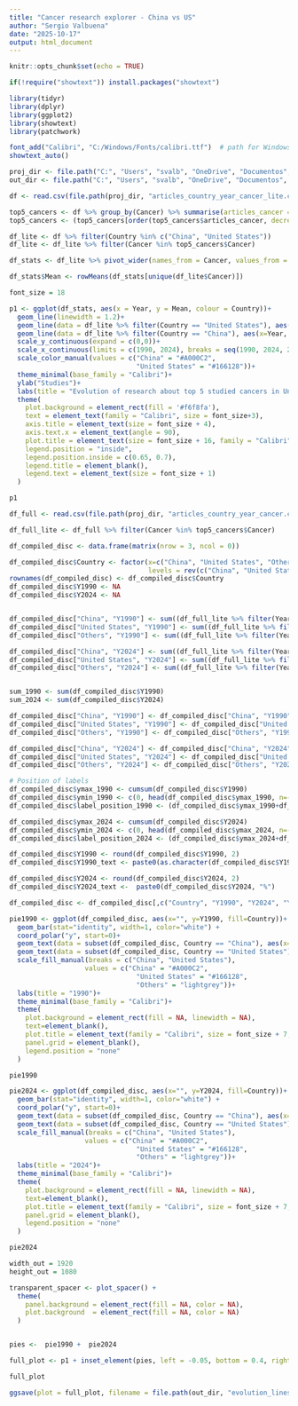 ```yaml
---
title: "Cancer research explorer - China vs US"
author: "Sergio Valbuena"
date: "2025-10-17"
output: html_document
---
```


```r
knitr::opts_chunk$set(echo = TRUE)
```


```r
if(!require("showtext")) install.packages("showtext")

library(tidyr)
library(dplyr)
library(ggplot2)
library(showtext)
library(patchwork)

font_add("Calibri", "C:/Windows/Fonts/calibri.ttf")  # path for Windows
showtext_auto()
```


```r
proj_dir <- file.path("C:", "Users", "svalb", "OneDrive", "Documentos", "GitHub", "cancer_studies_deployment", "public", "data")
out_dir <- file.path("C:", "Users", "svalb", "OneDrive", "Documentos", "GitHub", "articles_cancer_research_explorer")
```

```r
df <- read.csv(file.path(proj_dir, "articles_country_year_cancer_lite.csv"))

top5_cancers <- df %>% group_by(Cancer) %>% summarise(articles_cancer = sum(Articles))
top5_cancers <- (top5_cancers[order(top5_cancers$articles_cancer, decreasing = TRUE),] %>% filter(!Cancer %in% c("Undetermined cancer", "Other cancer")))[1:5,]

df_lite <- df %>% filter(Country %in% c("China", "United States"))
df_lite <- df_lite %>% filter(Cancer %in% top5_cancers$Cancer)
```



```r
df_stats <- df_lite %>% pivot_wider(names_from = Cancer, values_from = Articles)

df_stats$Mean <- rowMeans(df_stats[unique(df_lite$Cancer)])
```



```r
font_size = 18

p1 <- ggplot(df_stats, aes(x = Year, y = Mean, colour = Country))+
  geom_line(linewidth = 1.2)+
  geom_line(data = df_lite %>% filter(Country == "United States"), aes(x=Year, y=Articles, group = Cancer), linewidth = 0.55, linetype = "dashed")+
  geom_line(data = df_lite %>% filter(Country == "China"), aes(x=Year, y=Articles, group = Cancer), linewidth = 0.55, linetype = "dashed")+
  scale_y_continuous(expand = c(0,0))+
  scale_x_continuous(limits = c(1990, 2024), breaks = seq(1990, 2024, 2), expand = c(0,0))+
  scale_color_manual(values = c("China" = "#A000C2",
                                "United States" = "#166128"))+
  theme_minimal(base_family = "Calibri")+
  ylab("Studies")+
  labs(title = "Evolution of research about top 5 studied cancers in United States and China")+
  theme(
    plot.background = element_rect(fill = '#f6f8fa'),
    text = element_text(family = "Calibri", size = font_size+3),
    axis.title = element_text(size = font_size + 4),
    axis.text.x = element_text(angle = 90),
    plot.title = element_text(size = font_size + 16, family = "Calibri", hjust = 0.5),
    legend.position = "inside",
    legend.position.inside = c(0.65, 0.7),
    legend.title = element_blank(),
    legend.text = element_text(size = font_size + 1)
  )

p1
```






```r
df_full <- read.csv(file.path(proj_dir, "articles_country_year_cancer.csv"))

df_full_lite <- df_full %>% filter(Cancer %in% top5_cancers$Cancer)
```


```r
df_compiled_disc <- data.frame(matrix(nrow = 3, ncol = 0))

df_compiled_disc$Country <- factor(x=c("China", "United States", "Others"),
                                   levels = rev(c("China", "United States", "Others")))
rownames(df_compiled_disc) <- df_compiled_disc$Country
df_compiled_disc$Y1990 <- NA
df_compiled_disc$Y2024 <- NA


df_compiled_disc["China", "Y1990"] <- sum((df_full_lite %>% filter(Year == 1990 & Country == "China"))$Articles)
df_compiled_disc["United States", "Y1990"] <- sum((df_full_lite %>% filter(Year == 1990 & Country == "United States"))$Articles)
df_compiled_disc["Others", "Y1990"] <- sum((df_full_lite %>% filter(Year == 1990 & !Country %in% c("China", "United States")))$Articles)

df_compiled_disc["China", "Y2024"] <- sum((df_full_lite %>% filter(Year == 2024 & Country == "China"))$Articles)
df_compiled_disc["United States", "Y2024"] <- sum((df_full_lite %>% filter(Year == 2024 & Country == "United States"))$Articles)
df_compiled_disc["Others", "Y2024"] <- sum((df_full_lite %>% filter(Year == 2024 & !Country %in% c("China", "United States")))$Articles)


sum_1990 <- sum(df_compiled_disc$Y1990)
sum_2024 <- sum(df_compiled_disc$Y2024)

df_compiled_disc["China", "Y1990"] <- df_compiled_disc["China", "Y1990"] / sum_1990 * 100
df_compiled_disc["United States", "Y1990"] <- df_compiled_disc["United States", "Y1990"] / sum_1990 * 100
df_compiled_disc["Others", "Y1990"] <- df_compiled_disc["Others", "Y1990"] / sum_1990 * 100

df_compiled_disc["China", "Y2024"] <- df_compiled_disc["China", "Y2024"] / sum_2024 * 100
df_compiled_disc["United States", "Y2024"] <- df_compiled_disc["United States", "Y2024"] / sum_2024 * 100
df_compiled_disc["Others", "Y2024"] <- df_compiled_disc["Others", "Y2024"] / sum_2024 * 100

# Position of labels
df_compiled_disc$ymax_1990 <- cumsum(df_compiled_disc$Y1990)
df_compiled_disc$ymin_1990 <- c(0, head(df_compiled_disc$ymax_1990, n=-1))
df_compiled_disc$label_position_1990 <- (df_compiled_disc$ymax_1990+df_compiled_disc$ymin_1990)/2

df_compiled_disc$ymax_2024 <- cumsum(df_compiled_disc$Y2024)
df_compiled_disc$ymin_2024 <- c(0, head(df_compiled_disc$ymax_2024, n=-1))
df_compiled_disc$label_position_2024 <- (df_compiled_disc$ymax_2024+df_compiled_disc$ymin_2024)/2

df_compiled_disc$Y1990 <- round(df_compiled_disc$Y1990, 2)
df_compiled_disc$Y1990_text <- paste0(as.character(df_compiled_disc$Y1990), "%")

df_compiled_disc$Y2024 <- round(df_compiled_disc$Y2024, 2)
df_compiled_disc$Y2024_text <-  paste0(df_compiled_disc$Y2024, "%")

df_compiled_disc <- df_compiled_disc[,c("Country", "Y1990", "Y2024", "Y1990_text", "Y2024_text", "label_position_1990", "label_position_2024")]
```





```r
pie1990 <- ggplot(df_compiled_disc, aes(x="", y=Y1990, fill=Country))+
  geom_bar(stat="identity", width=1, color="white") +
  coord_polar("y", start=0)+
  geom_text(data = subset(df_compiled_disc, Country == "China"), aes(x=1.9, y=label_position_1990, label=Y1990_text), inherit.aes = FALSE, hjust=0.5, vjust=1, family = "Calibri", size = font_size-11)+
  geom_text(data = subset(df_compiled_disc, Country == "United States"), aes(x=2, y=label_position_1990, label=Y1990_text), inherit.aes = FALSE, hjust=0.5, vjust=1, family = "Calibri", size = font_size-10)+
  scale_fill_manual(breaks = c("China", "United States"),
                   values = c("China" = "#A000C2",
                                "United States" = "#166128",
                                "Others" = "lightgrey"))+
  labs(title = "1990")+
  theme_minimal(base_family = "Calibri")+
  theme(
    plot.background = element_rect(fill = NA, linewidth = NA),
    text=element_blank(),
    plot.title = element_text(family = "Calibri", size = font_size + 7, hjust = 0.5, margin = margin(t = 20, r = 0, b = 0, l = 0)),
    panel.grid = element_blank(),
    legend.position = "none"
  )

pie1990
```




```r
pie2024 <- ggplot(df_compiled_disc, aes(x="", y=Y2024, fill=Country))+
  geom_bar(stat="identity", width=1, color="white") +
  coord_polar("y", start=0)+
  geom_text(data = subset(df_compiled_disc, Country == "China"), aes(x=2, y=label_position_2024, label=Y2024_text), inherit.aes = FALSE, hjust=0.5, vjust=1, family = "Calibri", size = font_size-11)+
  geom_text(data = subset(df_compiled_disc, Country == "United States"), aes(x=1.8, y=label_position_2024, label=Y2024_text), inherit.aes = FALSE, hjust=0.5, vjust=1, family = "Calibri", size = font_size-10)+
  scale_fill_manual(breaks = c("China", "United States"),
                   values = c("China" = "#A000C2",
                                "United States" = "#166128",
                                "Others" = "lightgrey"))+
  labs(title = "2024")+
  theme_minimal(base_family = "Calibri")+
  theme(
    plot.background = element_rect(fill = NA, linewidth = NA),
    text=element_blank(),
    plot.title = element_text(family = "Calibri", size = font_size + 7, hjust = 0.5, margin = margin(t = 20, r = 0, b = 0, l = 0)),
    panel.grid = element_blank(),
    legend.position = "none"
  )

pie2024
```





```r
width_out = 1920
height_out = 1080

transparent_spacer <- plot_spacer() + 
  theme(
    panel.background = element_rect(fill = NA, color = NA),
    plot.background  = element_rect(fill = NA, color = NA)
  )


pies <-  pie1990 +  pie2024 

full_plot <- p1 + inset_element(pies, left = -0.05, bottom = 0.4, right = 0.5, top = 1.1) & theme(plot.background = element_rect(linewidth = NA))

full_plot 

ggsave(plot = full_plot, filename = file.path(out_dir, "evolution_lines_pies.jpg"), device = "jpg", width = width_out, height = height_out, units = "px")
```


































